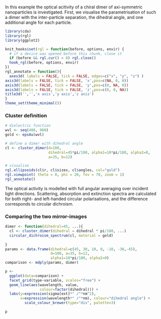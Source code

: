 In this example the optical acitivity of a chiral dimer of axi-symmetric nanoparticles is investigated. First, we visualise the parametrisation of such a dimer with the inter-particle separation, the dihedral angle, and one additional angle for each particle.

```r
library(cda)
library(rgl)
library(ggplot2)
```
```r
knit_hooks$set(rgl = function(before, options, envir) {
  # if a device was opened before this chunk, close it
  if (before && rgl.cur() > 0) rgl.close()
  hook_rgl(before, options, envir)
})
rgl_annotate = function(){
  axes3d( labels = FALSE, tick = FALSE, edges=c("x", "y", "z") )
axis3d(labels = FALSE, tick = FALSE, 'x',pos=c(NA, 0, 0))
axis3d(labels = FALSE, tick = FALSE, 'y',pos=c(0, NA, 0))
axis3d(labels = FALSE, tick = FALSE, 'z',pos=c(0, 0, NA))
title3d('','','x axis','y axis','z axis')
}
theme_set(theme_minimal())
```

### Cluster definition
```r

# dielectric function
wvl <- seq(400, 900)
gold <- epsAu(wvl)

# define a dimer with dihedral angle
cl <- cluster_dimer(d=100, 
                    dihedral=45*pi/180, alpha1=10*pi/180, alpha2=0,
                    a=35, b=12)

# visualise
rgl.ellipsoids(cl$r, cl$sizes, cl$angles, col="gold")
rgl.viewpoint( theta = 0, phi = 20, fov = 70, zoom = 1)
rgl_annotate()

```

The optical activity is modelled with full angular averaging over incident light directions. Scattering, absorption and extinction spectra are calculated for both right- and left-handed circular polarisations, and the difference corresponds to circular dichroism.

### Comparing the two mirror-images

```r
  
dimer <- function(dihedral=45, ...){
  cl <- cluster_dimer(dihedral = dihedral * pi/180, ...)
  circular_dichroism_spectrum(cl, material = gold)
  
}
params <- data.frame(dihedral=c(45, 30, 10, 0, -10, -30,-45),
                     d=100, a=35, b=12, 
                     alpha1=10*pi/180, alpha2=0)
comparison <- mdply(params, dimer)

p <- 
  ggplot(data=comparison) + 
  facet_grid(type~variable, scales="free") +
  geom_line(aes(wavelength, value, 
                colour=factor(dihedral))) +
  labs(y=expression(sigma[ext]*" /"*nm^2),
       x=expression(wavelength*" /"*nm), colour="dihedral angle") +
         scale_colour_brewer(type="div", palette=3)

p
```
